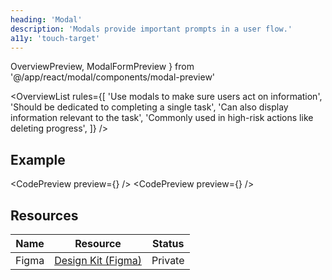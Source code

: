 ```yaml
---
heading: 'Modal'
description: 'Modals provide important prompts in a user flow.'
a11y: 'touch-target'
---
```


  OverviewPreview,
  ModalFormPreview
} from '@/app/react/modal/components/modal-preview'

<OverviewList rules={[
  'Use modals to make sure users act on information',
  'Should be dedicated to completing a single task',
  'Can also display information relevant to the task',
  'Commonly used in high-risk actions like deleting progress',
]} />

## Example

<CodePreview preview={<OverviewPreview />} />
<CodePreview preview={<ModalFormPreview />} />

## Resources

| Name     | Resource | Status                                               |
| -------- | -------- | ---------------------------------------------------- |
| Figma    | [Design Kit (Figma)](https://www.figma.com/design/ducwqOCxoxcWc3ReV3FYd8/Digital-University-Component-Library?m=auto&node-id=0-1)      |                         Private                      |